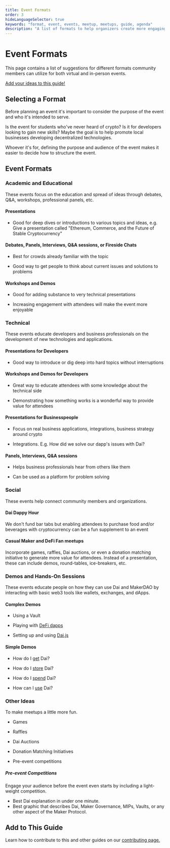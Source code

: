 ---
title: Event Formats
order: 3
hideLanguageSelector: true
keywords: "format, event, events, meetup, meetups, guide, agenda"
description: "A list of formats to help organizers create more engaging events."
---

# Event Formats

This page contains a list of suggestions for different formats community members can utilize for both virtual and in-person events.

<CTA>

[Add your ideas to this guide!](../content/)

</CTA>

## Selecting a Format

Before planning an event it's important to consider the purpose of the event and who it's intended to serve.

Is the event for students who've never heard of crypto? Is it for developers looking to gain new skills? Maybe the goal is to help promote local businesses developing decentralized technologies.

Whoever it's for, defining the purpose and audience of the event makes it easier to decide how to structure the event.

## Event Formats

### Academic and Educational

These events focus on the education and spread of ideas through debates, Q&A, workshops, professional panels, etc.

#### Presentations

  * Good for deep dives or introductions to various topics and ideas, e.g. Give a presentation called "Ethereum, Commerce, and the Future of Stable Cryptocurrency"

#### Debates, Panels, Interviews, Q&A sessions, or Fireside Chats

  * Best for crowds already familiar with the topic

  * Good way to get people to think about current issues and solutions to problems

#### Workshops and Demos

  * Good for adding substance to very technical presentations

  * Increasing engagement with attendees will make the event more enjoyable

### Technical

 These events educate developers and business professionals on the development of new technologies and applications.

#### Presentations for Developers

  * Good way to introduce or dig deep into hard topics without interruptions

#### Workshops and Demos for Developers

  * Great way to educate attendees with some knowledge about the technical side

  * Demonstrating how something works is a wonderful way to provide value for attendees

#### Presentations for Businesspeople

  * Focus on real business applications, integrations, business strategy around crypto

  * Integrations. E.g. How did we solve our dapp's issues with Dai?

#### Panels, Interviews, Q&A sessions
    
  * Helps business professionals hear from others like them

  * Can be used as a platform for problem solving

### Social

These events help connect community members and organizations.

<List>

<Box>

#### Dai Dappy Hour

We don't fund bar tabs but enabling attendees to purchase food and/or beverages with cryptocurrency can be a fun supplement to an event

</Box>

<Box>

#### Casual Maker and DeFi Fan meetups

Incorporate games, raffles, Dai auctions, or even a donation matching initiative to generate more value for attendees. Instead of a presentation, these can include demos, round-tables, ice-breakers, etc.

</Box>

</List>

### Demos and Hands-On Sessions

These events educate people on how they can use Dai and MakerDAO by interacting with basic web3 tools like wallets, exchanges, and dApps.

#### Complex Demos

  * Using a Vault

  * Playing with [DeFi dapps](https://awesome.makerdao.com/#use-dai)

  * Setting up and using [Dai.js](https://docs.makerdao.com/building-with-maker/daijs)

#### Simple Demos

- How do I [get](https://awesome.makerdao.com/#earn-dai) Dai?

- How do I [store](https://awesome.makerdao.com/#hold-dai) Dai?

- How do I [spend](https://awesome.makerdao.com/#spend-dai) Dai?

- How can I [use](https://awesome.makerdao.com/#use-dai) Dai?

### Other Ideas

To make meetups a little more fun.

  * Games

  * Raffles

  * Dai Auctions

  * Donation Matching Initiatives

  * Pre-event competitions

##### Pre-event Competitions

Engage your audience before the event even starts by including a light-weight competition.

- Best Dai explanation in under one minute.
- Best graphic that describes Dai, Maker Governance, MIPs, Vaults, or any other aspect of the Maker Protocol.

## Add to This Guide

<CTA>

Learn how to contribute to this and other guides on our [contributing page.](../content/)

</CTA>
